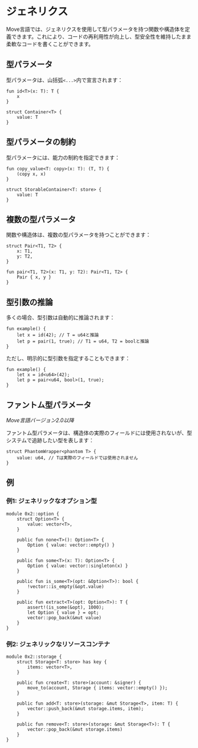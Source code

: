 # ジェネリクス

Move言語では、ジェネリクスを使用して型パラメータを持つ関数や構造体を定義できます。これにより、コードの再利用性が向上し、型安全性を維持したまま柔軟なコードを書くことができます。

## 型パラメータ

型パラメータは、山括弧`<...>`内で宣言されます：

```move
fun id<T>(x: T): T {
    x
}

struct Container<T> {
    value: T
}
```

## 型パラメータの制約

型パラメータには、能力の制約を指定できます：

```move
fun copy_value<T: copy>(x: T): (T, T) {
    (copy x, x)
}

struct StorableContainer<T: store> {
    value: T
}
```

## 複数の型パラメータ

関数や構造体は、複数の型パラメータを持つことができます：

```move
struct Pair<T1, T2> {
    x: T1,
    y: T2,
}

fun pair<T1, T2>(x: T1, y: T2): Pair<T1, T2> {
    Pair { x, y }
}
```

## 型引数の推論

多くの場合、型引数は自動的に推論されます：

```move
fun example() {
    let x = id(42); // T = u64と推論
    let p = pair(1, true); // T1 = u64, T2 = boolと推論
}
```

ただし、明示的に型引数を指定することもできます：

```move
fun example() {
    let x = id<u64>(42);
    let p = pair<u64, bool>(1, true);
}
```

## ファントム型パラメータ

_Move言語バージョン2.0以降_

ファントム型パラメータは、構造体の実際のフィールドには使用されないが、型システムで追跡したい型を表します：

```move
struct PhantomWrapper<phantom T> {
    value: u64, // Tは実際のフィールドでは使用されません
}
```

## 例

### 例1: ジェネリックなオプション型

```move
module 0x2::option {
    struct Option<T> {
        value: vector<T>,
    }

    public fun none<T>(): Option<T> {
        Option { value: vector::empty() }
    }

    public fun some<T>(x: T): Option<T> {
        Option { value: vector::singleton(x) }
    }

    public fun is_some<T>(opt: &Option<T>): bool {
        !vector::is_empty(&opt.value)
    }

    public fun extract<T>(opt: Option<T>): T {
        assert!(is_some(&opt), 1000);
        let Option { value } = opt;
        vector::pop_back(&mut value)
    }
}
```

### 例2: ジェネリックなリソースコンテナ

```move
module 0x2::storage {
    struct Storage<T: store> has key {
        items: vector<T>,
    }

    public fun create<T: store>(account: &signer) {
        move_to(account, Storage { items: vector::empty() });
    }

    public fun add<T: store>(storage: &mut Storage<T>, item: T) {
        vector::push_back(&mut storage.items, item);
    }

    public fun remove<T: store>(storage: &mut Storage<T>): T {
        vector::pop_back(&mut storage.items)
    }
}
```
